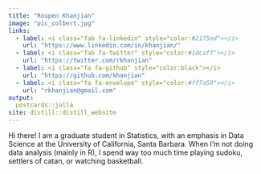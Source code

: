```yaml
---
title: "Roupen Khanjian"
image: "pic_colbert.jpg"
links:
  - label: <i class="fab fa-linkedin" style="color:#2175ed"></i>
    url: "https://www.linkedin.com/in/khanjian/"
  - label: <i class="fab fa-twitter" style="color:#1dcaff"></i>
    url: "https://twitter.com/rkhanjian"
  - label: <i class="fa fa-github" style="color:black"></i> 
    url: "https://github.com/khanjian"
  - label: <i class="fa fa-envelope" style="color:#ff7a59"></i>
    url: "rkhanjian@gmail.com"
output:
  postcards::jolla
site: distill::distill_website  
---
```

 
Hi there! I am a graduate student in Statistics, with an emphasis in Data Science at the University of California, Santa Barbara. When I'm not doing data analysis (mainly in R), I spend way too much time playing sudoku, settlers of catan, or watching basketball. 
